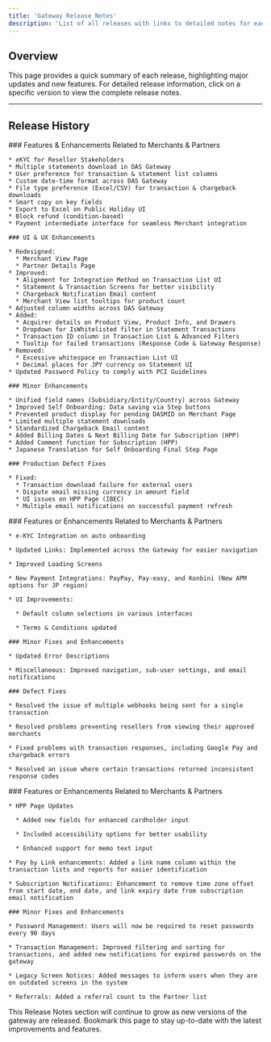 ```yaml
---
title: 'Gateway Release Notes'
description: 'List of all releases with links to detailed notes for each version.'
---
```


## **Overview**

This page provides a quick summary of each release, highlighting major updates and new features. For detailed release information, click on a specific version to view the complete release notes.

***

## **Release History**

<Update label="2025-02-12" description="Release 21">
  <div style={{ fontSize: '12px', lineHeight: '1.1' }}>
    ### Features & Enhancements Related to Merchants & Partners

    * eKYC for Reseller Stakeholders
    * Multiple statements download in DAS Gateway
    * User preference for transaction & statement list columns
    * Custom date-time format across DAS Gateway
    * File type preference (Excel/CSV) for transaction & chargeback downloads
    * Smart copy on key fields
    * Export to Excel on Public Holiday UI
    * Block refund (condition-based)
    * Payment intermediate interface for seamless Merchant integration

    ### UI & UX Enhancements

    * Redesigned:
      * Merchant View Page
      * Partner Details Page
    * Improved:
      * Alignment for Integration Method on Transaction List UI
      * Statement & Transaction Screens for better visibility
      * Chargeback Notification Email content
      * Merchant View list tooltips for product count
    * Adjusted column widths across DAS Gateway
    * Added:
      * Acquirer details on Product View, Product Info, and Drawers
      * Dropdown for IsWhitelisted filter in Statement Transactions
      * Transaction ID column in Transaction List & Advanced Filters
      * Tooltip for failed transactions (Response Code & Gateway Response)
    * Removed:
      * Excessive whitespace on Transaction List UI
      * Decimal places for JPY currency on Statement UI
    * Updated Password Policy to comply with PCI Guidelines

    ### Minor Enhancements

    * Unified field names (Subsidiary/Entity/Country) across Gateway
    * Improved Self Onboarding: Data saving via Step buttons
    * Prevented product display for pending DASMID on Merchant Page
    * Limited multiple statement downloads
    * Standardized Chargeback Email content
    * Added Billing Dates & Next Billing Date for Subscription (HPP)
    * Added Comment function for Subscription (HPP)
    * Japanese Translation for Self Onboarding Final Step Page

    ### Production Defect Fixes

    * Fixed:
      * Transaction download failure for external users
      * Dispute email missing currency in amount field
      * UI issues on HPP Page (IBEC)
      * Multiple email notifications on successful payment refresh
  </div>
</Update>

<Update label="2024-12-03" description="Release 20">
  <div style={{ fontSize: '12px', lineHeight: '1.1' }}>
    ### Features or Enhancements Related to Merchants & Partners

    * e-KYC Integration on auto onboarding

    * Updated Links: Implemented across the Gateway for easier navigation

    * Improved Loading Screens

    * New Payment Integrations: PayPay, Pay-easy, and Konbini (New APM options for JP region)

    * UI Improvements:

      * Default column selections in various interfaces

      * Terms & Conditions updated

    ### Minor Fixes and Enhancements

    * Updated Error Descriptions

    * Miscellaneous: Improved navigation, sub-user settings, and email notifications

    ### Defect Fixes

    * Resolved the issue of multiple webhooks being sent for a single transaction

    * Resolved problems preventing resellers from viewing their approved merchants

    * Fixed problems with transaction responses, including Google Pay and chargeback errors

    * Resolved an issue where certain transactions returned inconsistent response codes
  </div>
</Update>

<Update label="2024-10-01" description="Release 19">
  <div style={{ fontSize: '12px', lineHeight: '1.1' }}>
    ### Features or Enhancements Related to Merchants & Partners

    * HPP Page Updates

      * Added new fields for enhanced cardholder input

      * Included accessibility options for better usability

      * Enhanced support for memo text input

    * Pay by Link enhancements: Added a link name column within the transaction lists and reports for easier identification

    * Subscription Notifications: Enhancement to remove time zone offset from start date, end date, and link expiry date from subscription email notification

    ### Minor Fixes and Enhancements

    * Password Management: Users will now be required to reset passwords every 90 days

    * Transaction Management: Improved filtering and sorting for transactions, and added new notifications for expired passwords on the gateway

    * Legacy Screen Notices: Added messages to inform users when they are on outdated screens in the system

    * Referrals: Added a referral count to the Partner list
  </div>
</Update>

<Note>
  This Release Notes section will continue to grow as new versions of the gateway are released. Bookmark this page to stay up-to-date with the latest improvements and features.
</Note>